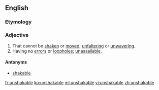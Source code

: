 ==English==

===Etymology===
{{confix|un|shake|able}}

===Adjective===
{{en-adj}}

# That cannot be [[shaken]] or [[moved]]; [[unfaltering]] or [[unwavering]].
# Having no [[error]]s or [[loophole]]s; [[unassailable]].

====Antonyms====
* [[shakable]]

[[fr:unshakable]]
[[ko:unshakable]]
[[ml:unshakable]]
[[vi:unshakable]]
[[zh:unshakable]]